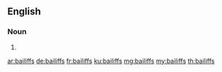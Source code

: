 ==English==

===Noun===
{{head|en|plural}}

# {{plural of|bailiff|lang=en}}

[[ar:bailiffs]]
[[de:bailiffs]]
[[fr:bailiffs]]
[[ku:bailiffs]]
[[mg:bailiffs]]
[[my:bailiffs]]
[[th:bailiffs]]